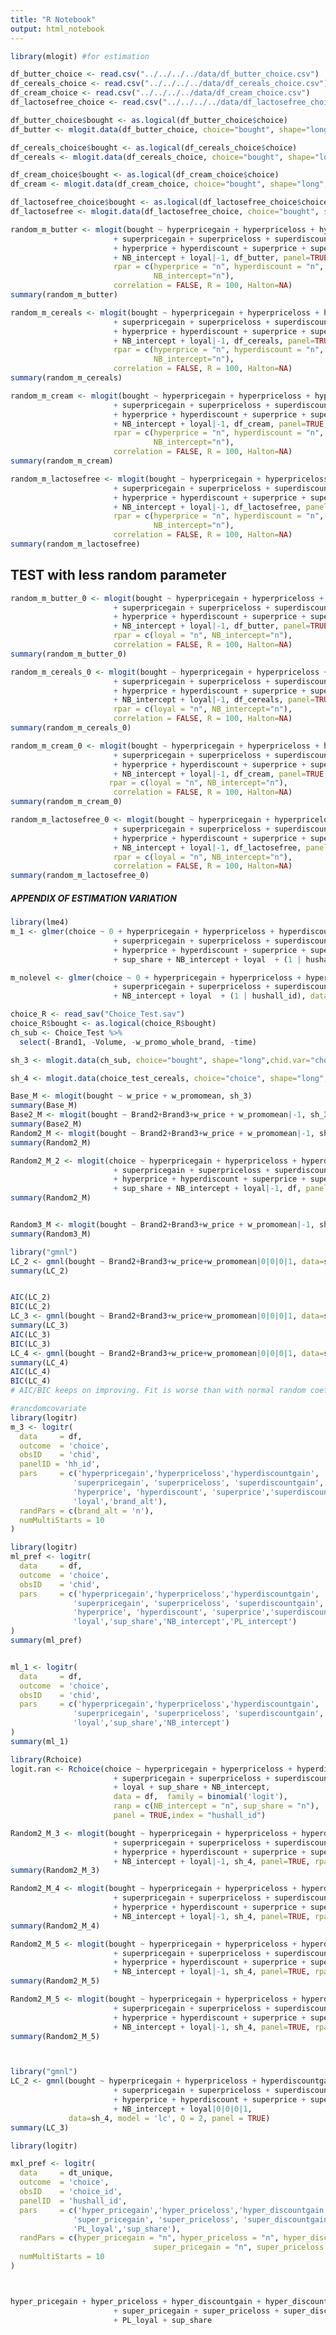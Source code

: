 ```yaml
---
title: "R Notebook"
output: html_notebook
---
```

```r
library(mlogit) #for estimation
```

```r
df_butter_choice <- read.csv("../../../../data/df_butter_choice.csv")
df_cereals_choice <- read.csv("../../../../data/df_cereals_choice.csv")
df_cream_choice <- read.csv("../../../../data/df_cream_choice.csv")
df_lactosefree_choice <- read.csv("../../../../data/df_lactosefree_choice.csv")
```

```r
df_butter_choice$bought <- as.logical(df_butter_choice$choice)
df_butter <- mlogit.data(df_butter_choice, choice="bought", shape="long",chid.var="chid", id="hushall_id", alt.var="brand_alt")

df_cereals_choice$bought <- as.logical(df_cereals_choice$choice)
df_cereals <- mlogit.data(df_cereals_choice, choice="bought", shape="long",chid.var="chid", id="hushall_id", alt.var="brand_alt")

df_cream_choice$bought <- as.logical(df_cream_choice$choice)
df_cream <- mlogit.data(df_cream_choice, choice="bought", shape="long",chid.var="chid", id="hushall_id", alt.var="brand_alt")

df_lactosefree_choice$bought <- as.logical(df_lactosefree_choice$choice)
df_lactosefree <- mlogit.data(df_lactosefree_choice, choice="bought", shape="long",chid.var="chid", id="hushall_id", alt.var="brand_alt")
```


```r
random_m_butter <- mlogit(bought ~ hyperpricegain + hyperpriceloss + hyperdiscountgain + hyperdiscountloss 
                       + superpricegain + superpriceloss + superdiscountgain + superdiscountloss
                       + hyperprice + hyperdiscount + superprice + superdiscount
                       + NB_intercept + loyal|-1, df_butter, panel=TRUE, 
                       rpar = c(hyperprice = "n", hyperdiscount = "n", superprice = "n", superdiscount = "n",
                                NB_intercept="n"),
                       correlation = FALSE, R = 100, Halton=NA)
summary(random_m_butter)

random_m_cereals <- mlogit(bought ~ hyperpricegain + hyperpriceloss + hyperdiscountgain + hyperdiscountloss 
                       + superpricegain + superpriceloss + superdiscountgain + superdiscountloss
                       + hyperprice + hyperdiscount + superprice + superdiscount
                       + NB_intercept + loyal|-1, df_cereals, panel=TRUE, 
                       rpar = c(hyperprice = "n", hyperdiscount = "n", superprice = "n", superdiscount = "n",
                                NB_intercept="n"),
                       correlation = FALSE, R = 100, Halton=NA)
summary(random_m_cereals)

random_m_cream <- mlogit(bought ~ hyperpricegain + hyperpriceloss + hyperdiscountgain + hyperdiscountloss 
                       + superpricegain + superpriceloss + superdiscountgain + superdiscountloss
                       + hyperprice + hyperdiscount + superprice + superdiscount
                       + NB_intercept + loyal|-1, df_cream, panel=TRUE, 
                       rpar = c(hyperprice = "n", hyperdiscount = "n", superprice = "n", superdiscount = "n",
                                NB_intercept="n"),
                       correlation = FALSE, R = 100, Halton=NA)
summary(random_m_cream)

random_m_lactosefree <- mlogit(bought ~ hyperpricegain + hyperpriceloss + hyperdiscountgain + hyperdiscountloss 
                       + superpricegain + superpriceloss + superdiscountgain + superdiscountloss
                       + hyperprice + hyperdiscount + superprice + superdiscount
                       + NB_intercept + loyal|-1, df_lactosefree, panel=TRUE, 
                       rpar = c(hyperprice = "n", hyperdiscount = "n", superprice = "n", superdiscount = "n",
                                NB_intercept="n"),
                       correlation = FALSE, R = 100, Halton=NA)
summary(random_m_lactosefree)
```

## TEST with less random parameter

```r
random_m_butter_0 <- mlogit(bought ~ hyperpricegain + hyperpriceloss + hyperdiscountgain + hyperdiscountloss 
                       + superpricegain + superpriceloss + superdiscountgain + superdiscountloss
                       + hyperprice + hyperdiscount + superprice + superdiscount
                       + NB_intercept + loyal|-1, df_butter, panel=TRUE, 
                       rpar = c(loyal = "n", NB_intercept="n"),
                       correlation = FALSE, R = 100, Halton=NA)
summary(random_m_butter_0)

random_m_cereals_0 <- mlogit(bought ~ hyperpricegain + hyperpriceloss + hyperdiscountgain + hyperdiscountloss 
                       + superpricegain + superpriceloss + superdiscountgain + superdiscountloss
                       + hyperprice + hyperdiscount + superprice + superdiscount
                       + NB_intercept + loyal|-1, df_cereals, panel=TRUE, 
                       rpar = c(loyal = "n", NB_intercept="n"),
                       correlation = FALSE, R = 100, Halton=NA)
summary(random_m_cereals_0)

random_m_cream_0 <- mlogit(bought ~ hyperpricegain + hyperpriceloss + hyperdiscountgain + hyperdiscountloss 
                       + superpricegain + superpriceloss + superdiscountgain + superdiscountloss
                       + hyperprice + hyperdiscount + superprice + superdiscount
                       + NB_intercept + loyal|-1, df_cream, panel=TRUE, 
                      rpar = c(loyal = "n", NB_intercept="n"),
                       correlation = FALSE, R = 100, Halton=NA)
summary(random_m_cream_0)

random_m_lactosefree_0 <- mlogit(bought ~ hyperpricegain + hyperpriceloss + hyperdiscountgain + hyperdiscountloss 
                       + superpricegain + superpriceloss + superdiscountgain + superdiscountloss
                       + hyperprice + hyperdiscount + superprice + superdiscount
                       + NB_intercept + loyal|-1, df_lactosefree, panel=TRUE, 
                       rpar = c(loyal = "n", NB_intercept="n"),
                       correlation = FALSE, R = 100, Halton=NA)
summary(random_m_lactosefree_0)
```







##### APPENDIX OF ESTIMATION VARIATION #######

```r
library(lme4)
m_1 <- glmer(choice ~ 0 + hyperpricegain + hyperpriceloss + hyperdiscountgain + hyperdiscountloss 
                       + superpricegain + superpriceloss + superdiscountgain + superdiscountloss
                       + hyperprice + hyperdiscount + superprice + superdiscount
                       + sup_share + NB_intercept + loyal  + (1 | hushall_id), data = df, family = binomial, control = glmerControl(optimizer = "bobyqa"),nAGQ = 10)

m_nolevel <- glmer(choice ~ 0 + hyperpricegain + hyperpriceloss + hyperdiscountgain + hyperdiscountloss 
                       + superpricegain + superpriceloss + superdiscountgain + superdiscountloss
                       + NB_intercept + loyal  + (1 | hushall_id), data = df, family = binomial, control = glmerControl(optimizer = "bobyqa"),nAGQ = 10)
```
```r
choice_R <- read_sav("Choice_Test.sav")
choice_R$bought <- as.logical(choice_R$bought)
ch_sub <- Choice_Test %>%
  select(-Brand1, -Volume, -w_promo_whole_brand, -time)

sh_3 <- mlogit.data(ch_sub, choice="bought", shape="long",chid.var="choice_id", id="hh_nr", alt.var="subbrand_nr")

sh_4 <- mlogit.data(choice_test_cereals, choice="choice", shape="long",chid.var="chid", id="hushall_id", alt.var="brand_PLNB")

Base_M <- mlogit(bought ~ w_price + w_promomean, sh_3)
summary(Base_M)
Base2_M <- mlogit(bought ~ Brand2+Brand3+w_price + w_promomean|-1, sh_3)
summary(Base2_M)
Random2_M <- mlogit(bought ~ Brand2+Brand3+w_price + w_promomean|-1, sh_3, panel=TRUE, rpar = c(Brand2="n", Brand3="n"),correlation = FALSE, R = 100, Halton=NA)
summary(Random2_M)

Random2_M_2 <- mlogit(choice ~ hyperpricegain + hyperpriceloss + hyperdiscountgain + hyperdiscountloss 
                       + superpricegain + superpriceloss + superdiscountgain + superdiscountloss
                       + hyperprice + hyperdiscount + superprice + superdiscount
                       + sup_share + NB_intercept + loyal|-1, df, panel=TRUE, rpar = c(NB_intercept="n", sup_share="n"),correlation = FALSE, R = 100, Halton=NA)
summary(Random2_M)


Random3_M <- mlogit(bought ~ Brand2+Brand3+w_price + w_promomean|-1, sh_3, panel=TRUE, rpar = c(Brand2="n", Brand3="n", w_price = "n", w_promomean = "n"),correlation = FALSE, R = 100, Halton=NA)
summary(Random3_M)

library("gmnl")
LC_2 <- gmnl(bought ~ Brand2+Brand3+w_price+w_promomean|0|0|0|1, data=sh_3, model = 'lc', Q = 2, panel = TRUE)
summary(LC_2)


AIC(LC_2)
BIC(LC_2)
LC_3 <- gmnl(bought ~ Brand2+Brand3+w_price+w_promomean|0|0|0|1, data=sh_3, model = 'lc', Q = 3, panel = TRUE)
summary(LC_3)
AIC(LC_3)
BIC(LC_3)
LC_4 <- gmnl(bought ~ Brand2+Brand3+w_price+w_promomean|0|0|0|1, data=sh_3, model = 'lc', Q = 4, panel = TRUE)
summary(LC_4)
AIC(LC_4)
BIC(LC_4)
# AIC/BIC keeps on improving. Fit is worse than with normal random coefs

```


```r
#rancdomcovariate
library(logitr)
m_3 <- logitr(
  data     = df,
  outcome  = 'choice',
  obsID    = 'chid',
  panelID = 'hh_id',
  pars     = c('hyperpricegain','hyperpriceloss','hyperdiscountgain', 'hyperdiscountloss', 
              'superpricegain', 'superpriceloss', 'superdiscountgain', 'superdiscountloss',
              'hyperprice', 'hyperdiscount', 'superprice','superdiscount',
              'loyal','brand_alt'),
  randPars = c(brand_alt = 'n'),
  numMultiStarts = 10
)

library(logitr)
ml_pref <- logitr(
  data     = df,
  outcome  = 'choice',
  obsID    = 'chid',
  pars     = c('hyperpricegain','hyperpriceloss','hyperdiscountgain', 'hyperdiscountloss', 
              'superpricegain', 'superpriceloss', 'superdiscountgain', 'superdiscountloss',
              'hyperprice', 'hyperdiscount', 'superprice','superdiscount',
              'loyal','sup_share','NB_intercept','PL_intercept')
)
summary(ml_pref)


ml_1 <- logitr(
  data     = df,
  outcome  = 'choice',
  obsID    = 'chid',
  pars     = c('hyperpricegain','hyperpriceloss','hyperdiscountgain', 'hyperdiscountloss', 
              'superpricegain', 'superpriceloss', 'superdiscountgain', 'superdiscountloss',
              'loyal','sup_share','NB_intercept')
)
summary(ml_1)

library(Rchoice)
logit.ran <- Rchoice(choice ~ hyperpricegain + hyperpriceloss + hyperdiscountgain + hyperdiscountloss 
                       + superpricegain + superpriceloss + superdiscountgain + superdiscountloss
                       + loyal + sup_share + NB_intercept, 
                       data = df,  family = binomial('logit'),
                       ranp = c(NB_intercept = "n", sup_share = "n"),
                       panel = TRUE,index = "hushall_id")
```

```r


Random2_M_3 <- mlogit(bought ~ hyperpricegain + hyperpriceloss + hyperdiscountgain + hyperdiscountloss 
                       + superpricegain + superpriceloss + superdiscountgain + superdiscountloss
                       + hyperprice + hyperdiscount + superprice + superdiscount
                       + NB_intercept + loyal|-1, sh_4, panel=TRUE, rpar = c(hyperprice = "n", hyperdiscount = "n", superprice = "n", superdiscount = "n"),correlation = FALSE, R = 100, Halton=NA)
summary(Random2_M_3)

Random2_M_4 <- mlogit(bought ~ hyperpricegain + hyperpriceloss + hyperdiscountgain + hyperdiscountloss 
                       + superpricegain + superpriceloss + superdiscountgain + superdiscountloss
                       + hyperprice + hyperdiscount + superprice + superdiscount
                       + NB_intercept + loyal|-1, sh_4, panel=TRUE, rpar = c(hyperprice = "n", hyperdiscount = "n", superprice = "n", superdiscount = "n", NB_intercept="n"),correlation = FALSE, R = 100, Halton=NA)
summary(Random2_M_4)

Random2_M_5 <- mlogit(bought ~ hyperpricegain + hyperpriceloss + hyperdiscountgain + hyperdiscountloss 
                       + superpricegain + superpriceloss + superdiscountgain + superdiscountloss
                       + hyperprice + hyperdiscount + superprice + superdiscount
                       + NB_intercept + loyal|-1, sh_4, panel=TRUE, rpar = c(hyperpricegain = "n", hyperpriceloss = "n", hyperdiscountgain = "n", hyperdiscountloss = "n", superpricegain = "n", superpriceloss = "n", superdiscountgain = "n", superdiscountloss= "n"),correlation = FALSE, R = 100, Halton=NA)
summary(Random2_M_5)

Random2_M_5 <- mlogit(bought ~ hyperpricegain + hyperpriceloss + hyperdiscountgain + hyperdiscountloss 
                       + superpricegain + superpriceloss + superdiscountgain + superdiscountloss
                       + hyperprice + hyperdiscount + superprice + superdiscount
                       + NB_intercept + loyal|-1, sh_4, panel=TRUE, rpar = c(hyperpricegain = "n", hyperpriceloss = "n", hyperdiscountgain = "n", hyperdiscountloss = "n", superpricegain = "n", superpriceloss = "n", superdiscountgain = "n", superdiscountloss= "n",hyperprice = "n", hyperdiscount = "n", superprice = "n", superdiscount = "n"),correlation = FALSE, R = 100, Halton=NA)
summary(Random2_M_5)




```
```r
library("gmnl")
LC_2 <- gmnl(bought ~ hyperpricegain + hyperpriceloss + hyperdiscountgain + hyperdiscountloss 
                       + superpricegain + superpriceloss + superdiscountgain + superdiscountloss
                       + hyperprice + hyperdiscount + superprice + superdiscount
                       + NB_intercept + loyal|0|0|0|1, 
             data=sh_4, model = 'lc', Q = 2, panel = TRUE)
summary(LC_3)
```



```r
library(logitr)

mxl_pref <- logitr(
  data     = dt_unique,
  outcome  = 'choice',
  obsID    = 'choice_id',
  panelID  = 'hushall_id',
  pars     = c('hyper_pricegain','hyper_priceloss','hyper_discountgain', 'hyper_discountloss', 
              'super_pricegain', 'super_priceloss', 'super_discountgain', 'super_discountloss',
              'PL_loyal','sup_share'),
  randPars = c(hyper_pricegain = "n", hyper_priceloss = "n", hyper_discountgain = "n", hyper_discountloss = "n",
                                super_pricegain = "n", super_priceloss = "n", super_discountgain = "n", super_discountloss= "n"),
  numMultiStarts = 10
)



hyper_pricegain + hyper_priceloss + hyper_discountgain + hyper_discountloss 
                       + super_pricegain + super_priceloss + super_discountgain + super_discountloss
                       + PL_loyal + sup_share
```


